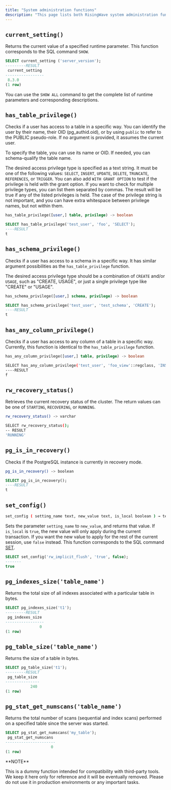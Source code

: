 ```yaml
---
title: "System administration functions"
description: "This page lists both RisingWave system administration functions and PostgreSQL system administration functions that are supported in RisingWave."
---
```


## `current_setting()`

Returns the current value of a specified runtime parameter. This function corresponds to the SQL command `SHOW`.

```sql
SELECT current_setting ('server_version');
---------RESULT
 current_setting
-----------------
 8.3.0
(1 row)
```

You can use the `SHOW ALL` command to get the complete list of runtime parameters and corresponding descriptions.

## `has_table_privilege()`

Checks if a user has access to a table in a specific way. You can identify the user by their name, their OID (pg\_authid.oid), or by using `public` to refer to the PUBLIC pseudo-role. If no argument is provided, it assumes the current user.

To specify the table, you can use its name or OID. If needed, you can schema-qualify the table name.

The desired access privilege type is specified as a text string. It must be one of the following values: `SELECT`, `INSERT`, `UPDATE`, `DELETE`, `TRUNCATE`, `REFERENCES`, or `TRIGGER`. You can also add `WITH GRANT OPTION` to test if the privilege is held with the grant option. If you want to check for multiple privilege types, you can list them separated by commas. The result will be true if any of the listed privileges is held. The case of the privilege string is not important, and you can have extra whitespace between privilege names, but not within them.

```sql Syntax
has_table_privilege([user,] table, privilege) -> boolean
```

```sql Example
SELECT has_table_privilege('test_user', 'foo', 'SELECT');
----RESULT
t
```

## `has_schema_privilege()`

Checks if a user has access to a schema in a specific way. It has similar argument possibilities as the `has_table_privilege` function.

The desired access privilege type should be a combination of `CREATE` and/or `USAGE`, such as "CREATE, USAGE", or just a single privilege type like "CREATE" or "USAGE".

```sql Syntax
has_schema_privilege([user,] schema, privilege) -> boolean
```

```sql Example
SELECT has_schema_privilege('test_user', 'test_schema', 'CREATE');
----RESULT
t
```

## `has_any_column_privilege()`

Checks if a user has access to any column of a table in a specific way. Currently, this function is identical to the `has_table_privilege` function.

```sql Syntax
has_any_column_privilege([user,] table, privilege) -> boolean
```

```bash Example
SELECT has_any_column_privilege('test_user', 'foo_view'::regclass, 'INSERT');
----RESULT
f
```

## `rw_recovery_status()`

Retrieves the current recovery status of the cluster. The return values can be one of `STARTING`, `RECOVERING`, or `RUNNING`.


```bash Syntax
rw_recovery_status() -> varchar
```

```bash Example
SELECT rw_recovery_status();
-- RESULT
'RUNNING'

```

## `pg_is_in_recovery()`

Checks if the PostgreSQL instance is currently in recovery mode.

```bash Syntax
pg_is_in_recovery() -> boolean
```

```sql Example
SELECT pg_is_in_recovery();
----RESULT
t
```

## `set_config()`

```bash Syntax
set_config ( setting_name text, new_value text, is_local boolean ) → text
```

Sets the parameter `setting_name` to `new_value`, and returns that value. If `is_local` is `true`, the new value will only apply during the current transaction. If you want the new value to apply for the rest of the current session, use `false` instead. This function corresponds to the SQL command [SET](/docs/current/sql-set/).


```sql Example
SELECT set_config('rw_implicit_flush', 'true', false);
-------
true
```

## `pg_indexes_size('table_name')`

Returns the total size of all indexes associated with a particular table in bytes.

```sql
SELECT pg_indexes_size('t1');
---------RESULT
 pg_indexes_size
-----------------
               0
(1 row)
```

## `pg_table_size('table_name')`

Returns the size of a table in bytes.

```sql
SELECT pg_table_size('t1');
---------RESULT
 pg_table_size
---------------
           240
(1 row)
```

## `pg_stat_get_numscans('table_name')`

Returns the total number of scans (sequential and index scans) performed on a specified table since the server was started.

```sql
SELECT pg_stat_get_numscans('my_table');
 pg_stat_get_numscans
----------------------
                    0
(1 row)
```

<Info>
**NOTE**

This is a dummy function intended for compatibility with third-party tools. We keep it here only for reference and it will be eventually removed. Please do not use it in production environments or any important tasks.

</Info>
